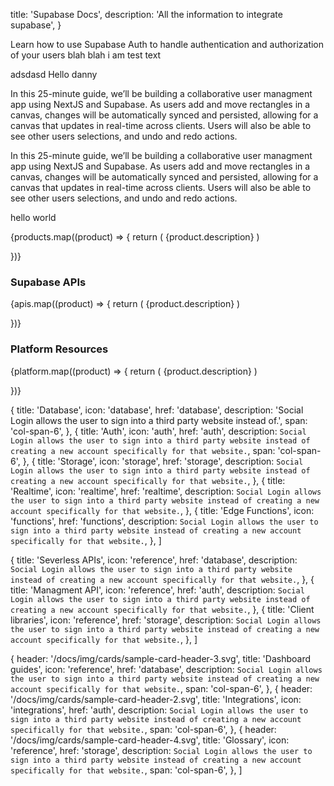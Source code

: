 
  title: 'Supabase Docs',
  description: 'All the information to integrate supabase',
}

Learn how to use Supabase Auth to handle authentication and authorization of your users blah blah i am test text

adsdasd
Hello danny

<div className="border rounded p-12">

In this 25-minute guide, we’ll be building a collaborative user managment app using NextJS and Supabase.
As users add and move rectangles in a canvas, changes will be automatically synced and persisted, allowing for a canvas that updates in real-time across clients.
Users will also be able to see other users selections, and undo and redo actions.

</div>

In this 25-minute guide, we’ll be building a collaborative user managment app using NextJS and Supabase.
As users add and move rectangles in a canvas, changes will be automatically synced and persisted, allowing for a canvas that updates in real-time across clients.
Users will also be able to see other users selections, and undo and redo actions.

hello world

<div className="grid grid-cols-12 gap-6 not-prose">
  {products.map((product) => {
    return (
      <Link
        href={`/new/${product.href}`}
        key={product.title}
        passHref
      >
        <a className={product.span ?? 'col-span-4'}>
          <GlassPanel {...product} background={true}>
            {product.description}
          </GlassPanel>
        </a>
      </Link>
    )

})}

</div>

### Supabase APIs

<div className="grid grid-cols-12 gap-6 not-prose my-16">
  {apis.map((product) => {
    return (
      <Link
        href={`/new/${product.href}`}
        key={product.title}
        passHref
      >
        <a className={product.span ?? 'col-span-4'}>
          <GlassPanel {...product} background={false}>
            {product.description}
          </GlassPanel>
        </a>
      </Link>
    )

})}

</div>

### Platform Resources

<div className="grid grid-cols-12 gap-6 not-prose my-16">
  {platform.map((product) => {
    return (
      <Link
        href={`/new/${product.href}`}
        key={product.title}
        passHref
      >
        <a className={product.span ?? 'col-span-4'}>
          <GlassPanel {...product} background={false}>
            {product.description}
          </GlassPanel>
        </a>
      </Link>
    )

})}

</div>

  {
    title: 'Database',
    icon: 'database',
    href: 'database',
    description: 'Social Login allows the user to sign into a third party website instead of.',
    span: 'col-span-6',
  },
  {
    title: 'Auth',
    icon: 'auth',
    href: 'auth',
    description: `
Social Login allows the user to sign into a third party website instead of creating a new account specifically for that website.
  `,
    span: 'col-span-6',
  },
  {
    title: 'Storage',
    icon: 'storage',
    href: 'storage',
    description: `
Social Login allows the user to sign into a third party website instead of creating a new account specifically for that website.
  `,
  },
  {
    title: 'Realtime',
    icon: 'realtime',
    href: 'realtime',
    description: `
Social Login allows the user to sign into a third party website instead of creating a new account specifically for that website.
  `,
  },
  {
    title: 'Edge Functions',
    icon: 'functions',
    href: 'functions',
    description: `
Social Login allows the user to sign into a third party website instead of creating a new account specifically for that website.
  `,
  },
]

  {
    title: 'Severless APIs',
    icon: 'reference',
    href: 'database',
    description: `
Social Login allows the user to sign into a third party website instead of creating a new account specifically for that website.
  `,
  },
  {
    title: 'Managment API',
    icon: 'reference',
    href: 'auth',
    description: `
Social Login allows the user to sign into a third party website instead of creating a new account specifically for that website.
  `,
  },
  {
    title: 'Client libraries',
    icon: 'reference',
    href: 'storage',
    description: `
Social Login allows the user to sign into a third party website instead of creating a new account specifically for that website.
  `,
  },
]

  {
    header: '/docs/img/cards/sample-card-header-3.svg',
    title: 'Dashboard guides',
    icon: 'reference',
    href: 'database',
    description: `
Social Login allows the user to sign into a third party website instead of creating a new account specifically for that website.
  `,
    span: 'col-span-6',
  },
  {
    header: '/docs/img/cards/sample-card-header-2.svg',
    title: 'Integrations',
    icon: 'integrations',
    href: 'auth',
    description: `
Social Login allows the user to sign into a third party website instead of creating a new account specifically for that website.
  `,
    span: 'col-span-6',
  },
  {
    header: '/docs/img/cards/sample-card-header-4.svg',
    title: 'Glossary',
    icon: 'reference',
    href: 'storage',
    description: `
  Social Login allows the user to sign into a third party website instead of creating a new account specifically for that website.
    `,
    span: 'col-span-6',
  },
]


